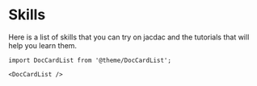 # Skills

Here is a list of skills that you can try on jacdac and the tutorials that will help you learn them.

```mdx-code-block
import DocCardList from '@theme/DocCardList';

<DocCardList />
```

